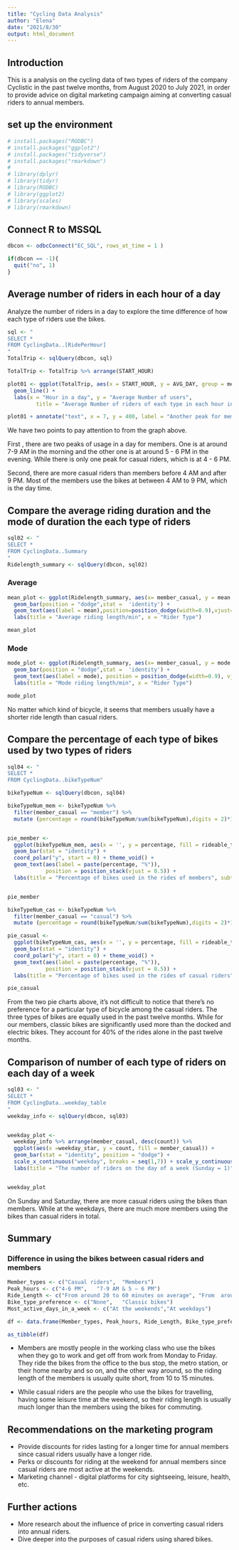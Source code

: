 ---
title: "Cycling Data Analysis"
author: "Elena"
date: "2021/8/30"
output: html_document
---

## Introduction

This is a analysis on the cycling data of two types of riders of the company Cyclistic in the past twelve months, from August 2020 to July 2021, 
in order to provide advice on digital marketing campaign aiming at converting casual riders to annual members.


## set up the environment

```{r}
# install.packages("RODBC")
# install.packages("ggplot2")
# install.packages("tidyverse")
# install.packages("rmarkdown")
# 
# library(dplyr)
# library(tidyr)
# library(RODBC)
# library(ggplot2)
# library(scales)
# library(rmarkdown)
```

## Connect R to MSSQL

```{r}
dbcon <- odbcConnect("EC_SQL", rows_at_time = 1 )

if(dbcon == -1){
  quit("no", 1)
}
```

## Average number of riders in each hour of a day

Analyze the number of riders in a day to explore the time difference of how each type of riders use the bikes.

```{r}
sql <- "
SELECT *
FROM CyclingData..[RidePerHour]
"
TotalTrip <- sqlQuery(dbcon, sql)

TotalTrip <- TotalTrip %>% arrange(START_HOUR)

plot01 <- ggplot(TotalTrip, aes(x = START_HOUR, y = AVG_DAY, group = member_casual, color = member_casual)) +
  geom_line() +
  labs(x = "Hour in a day", y = "Average Number of users", 
         title = "Average Number of riders of each type in each hour in a day", color = "rider type") 

plot01 + annotate("text", x = 7, y = 400, label = "Another peak for members", size = 3)

```

We have two points to pay attention to from the graph above.

First , there are two peaks of usage in a day for members. One is at around 7-9 AM in the morning and the other one
is at around 5 - 6 PM in the evening. While there is only one peak for casual riders, which is at 4 - 6 PM.

Second, there are more casual riders than members before 4 AM and after 9 PM. Most of the members use the bikes 
at between 4 AM to 9 PM, which is the day time. 

## Compare the average riding duration and  the mode of duration the each type of riders

```{r}
sql02 <- "
SELECT *
FROM CyclingData..Summary
"
Ridelength_summary <- sqlQuery(dbcon, sql02)

```

### Average

```{r}
mean_plot <- ggplot(Ridelength_summary, aes(x= member_casual, y = mean , fill = rideable_type)) +
  geom_bar(position = "dodge",stat =  'identity') +
  geom_text(aes(label = mean),position=position_dodge(width=0.9),vjust=-0.25) +
  labs(title = "Average riding length/min", x = "Rider Type")

mean_plot
```


### Mode
```{r}
mode_plot <- ggplot(Ridelength_summary, aes(x= member_casual, y = mode , fill = rideable_type)) +
  geom_bar(position = "dodge",stat =  'identity') +
  geom_text(aes(label = mode), position = position_dodge(width=0.9), vjust=-0.25) +
  labs(title = "Mode riding length/min", x = "Rider Type")

mode_plot

```
No matter which kind of bicycle, it seems that members usually have a shorter ride length than casual riders.

## Compare the percentage of each type of bikes used by two types of riders

```{r}
sql04 <- "
SELECT *
FROM CyclingData..bikeTypeNum"

bikeTypeNum <- sqlQuery(dbcon, sql04)

bikeTypeNum_mem <- bikeTypeNum %>% 
  filter(member_casual == "member") %>%
  mutate (percentage = round(bikeTypeNum/sum(bikeTypeNum),digits = 2)*100)


pie_member <-
  ggplot(bikeTypeNum_mem, aes(x = '', y = percentage, fill = rideable_type)) +
  geom_bar(stat = "identity") +
  coord_polar("y", start = 0) + theme_void() +
  geom_text(aes(label = paste(percentage, "%")),
            position = position_stack(vjust = 0.5)) +
  labs(title = "Percentage of bikes used in the rides of members", subtitle = "Data from Aug 2020 to July 2021")


pie_member

```

```{r}
bikeTypeNum_cas <- bikeTypeNum %>% 
  filter(member_casual == "casual") %>%
  mutate (percentage = round(bikeTypeNum/sum(bikeTypeNum),digits = 2)*100)

pie_casual <-
  ggplot(bikeTypeNum_cas, aes(x = '', y = percentage, fill = rideable_type)) +
  geom_bar(stat = "identity") +
  coord_polar("y", start = 0) + theme_void() +
  geom_text(aes(label = paste(percentage, "%")),
            position = position_stack(vjust = 0.5)) +
  labs(title = "Percentage of bikes used in the rides of casual riders", subtitle = "Data from Aug 2020 to July 2021")

pie_casual
```


From the two pie charts above, it's not difficult to notice that there's no preference for a particular type of 
bicycle among the casual riders. The three types of bikes are equally used in the past twelve months.
While for our members, classic bikes are significantly used more than the docked and electric bikes. 
They account for  40% of the rides alone in the past twelve months.

## Comparison of number of each type of riders on each day of a week

```{r}

sql03 <- "
SELECT *
FROM CyclingData..weekday_table
"
weekday_info <- sqlQuery(dbcon, sql03)


weekday_plot <- 
  weekday_info %>% arrange(member_casual, desc(count)) %>%
  ggplot(aes(x =weekday_star, y = count, fill = member_casual)) +
  geom_bar(stat = "identity", position = "dodge") +
  scale_x_continuous("weekday", breaks = seq(1,7)) + scale_y_continuous(labels= scales :: comma_format(big.marks = ",")) +
  labs(title = "The number of riders on the day of a week (Sunday = 1)")


weekday_plot 
```

On Sunday and Saturday, there are more casual riders using the bikes than members.
While at the weekdays, there are much more members using the bikes than casual riders in total.

## Summary

### Difference in using the bikes between casual riders and members

```{r}

Member_types <- c("Casual riders",	"Members")
Peak_hours <- c("4-6 PM",	"7-9 AM & 5 – 6 PM")
Ride_Length	<- c("From around 20 to 60 minutes on average",	"From  around 10 to 15 minutes on average")
Bike_type_preference <- c("None",	"Classic bikes")
Most_active_days_in_a_week <- c("At the weekends","At weekdays")

df <- data.frame(Member_types, Peak_hours, Ride_Length, Bike_type_preference, Most_active_days_in_a_week)

as_tibble(df)

```

* Members are mostly people in the working class who use the bikes when they go to work and get off from work from Monday to Friday. They ride the bikes from the office to the bus stop, the metro station, or their home nearby and so on, and the other way around, so the riding length of the members is usually quite short, from 10 to 15 minutes.

* While casual riders are the people who use the bikes for travelling, having some leisure time at the weekend, so their riding length is usually much longer than the members using the bikes for commuting.

## Recommendations on the marketing program 

* Provide discounts for rides lasting for a longer time for annual members since casual riders usually have a        longer ride.
* Perks or discounts for riding at the weekend for annual members since casual riders are most active at the         weekends.
* Marketing channel - digital platforms for city sightseeing, leisure, health, etc.

## Further actions

* More research about the influence of price in converting casual riders into annual riders.
* Dive deeper into the purposes of casual riders using shared bikes.


  



